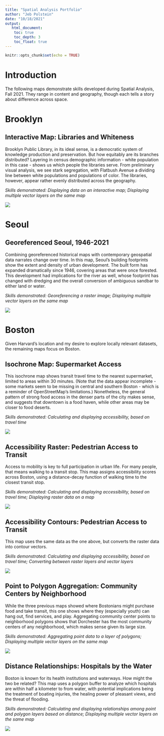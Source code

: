 ```yaml
---
title: "Spatial Analysis Portfolio"
author: "Jeb Polstein"
date: "10/18/2021"
output: 
   html_document:
    toc: true
    toc_depth: 3
    toc_float: true
---
```


```r
knitr::opts_chunk$set(echo = TRUE)
```

# Introduction

The following maps demonstrate skills developed during Spatial Analysis, Fall 2021. They range in content and geography, though each tells a story about difference across space. 


# Brooklyn

## Interactive Map: Libraries and Whiteness

Brooklyn Public Library, in its ideal sense, is a democratic system of knowledge production and preservation. But how equitably are its branches distributed? Layering in census demographic information - white population in this case - shows us which people the libraries serve. From preliminary visual analysis, we see stark segregation, with Flatbush Avenue a dividing line between white populations and populations of color. The libraries, however, appear rather evenly distributed across the geography. 

*Skills demonstrated: Displaying data on an interactive map; Displaying multiple vector layers on the same map*

[![](thumbnails/WhitenessAndLibraries.png)](https://jebp.github.io/portfolio/fullsize/WhitenessAndLibraries.html){target="_blank"}


# Seoul

## Georeferenced Seoul, 1946-2021
Combining georeferenced historical maps with contemporary geospatial data narrates change over time. In this map, Seoul's building footprints show the extent and density of urban development. The built form has expanded dramatically since 1946, covering areas that were once forested. This development had implications for the river as well, whose footprint has changed with dredging and the overall conversion of ambiguous sandbar to either land or water.

*Skills demonstrated: Georeferencing a raster image; Displaying multiple vector layers on the same map*

[![](thumbnails/SeoulMapFInal.png)](https://jebp.github.io/portfolio/fullsize/SeoulMapFInal.pdf){target="_blank"}


# Boston
Given Harvard's location and my desire to explore locally relevant datasets, the remaining maps focus on Boston. 

## Isochrone Map: Supermarket Access
This isochrone map shows transit travel time to the nearest supermarket, limited to areas within 30 minutes. (Note that the data appear incomplete - some markets seem to be missing in central and southern Boston - which is a reminder of OpenStreetMap's limitations.) Nonetheless, the general pattern of strong food access in the denser parts of the city makes sense, and suggests that downtown is a food haven, while other areas may be closer to food deserts.

*Skills demonstrated: Calculating and displaying accessibility, based on travel time*

[![](thumbnails/TransitToMarket.png)](https://jebp.github.io/portfolio/fullsize/TransitToMarket.pdf){target="_blank"}

## Accessibility Raster: Pedestrian Access to Transit
Access to mobility is key to full participation in urban life. For many people, that means walking to a transit stop. This map assigns accessibility scores across Boston, using a distance-decay function of walking time to the closest transit stop. 

*Skills demonstrated: Calculating and displaying accessibility, based on travel time; Displaying raster data on a map*

[![](thumbnails/Ped_Transit_Access.png)](https://jebp.github.io/portfolio/fullsize/Ped_Transit_Access.pdf){target="_blank"}

## Accessibility Contours: Pedestrian Access to Transit
This map uses the same data as the one above, but converts the raster data into contour vectors. 

*Skills demonstrated: Calculating and displaying accessibility, based on travel time; Converting between raster layers and vector layers* 

[![](thumbnails/Ped_Contours.png)](https://jebp.github.io/portfolio/fullsize/Ped_Contours.pdf){target="_blank"}

## Point to Polygon Aggregation: Community Centers by Neighborhood
While the three previous maps showed where Bostonians might purchase food and take transit, this one shows where they (especially youth) can hang out, find services, and play. Aggregating community center points to neighborhood polygons shows that Dorchester has the most community centers of any neighborhood, which makes sense given its large size. 

*Skills demonstrated: Aggregating point data to a layer of polygons; Displaying multiple vector layers on the same map*

[![](thumbnails/CommCenter_Neighborhood.png)](https://jebp.github.io/portfolio/fullsize/CommCenter_Neighborhood.pdf){target="_blank"}

## Distance Relationships: Hospitals by the Water
Boston is known for its health institutions and waterways. How might the two be related? This map uses a polygon buffer to analyze which hospitals are within half a kilometer to from water, with potential implications being the treatment of boating injuries, the healing power of pleasant views, and the threat of flooding. 

*Skills demonstrated: Calculating and displaying relationships among point and polygon layers based on distance; Displaying multiple vector layers on the same map*

[![](thumbnails/Hospitals_Water.png)](https://jebp.github.io/portfolio/fullsize/Hospitals_Water.pdf){target="_blank"}

